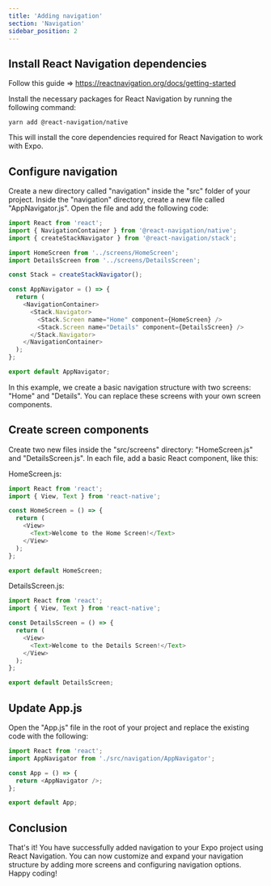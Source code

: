 ```yaml
---
title: 'Adding navigation'
section: 'Navigation'
sidebar_position: 2
---
```



## Install React Navigation dependencies

Follow this guide => https://reactnavigation.org/docs/getting-started

Install the necessary packages for React Navigation by running the following command:
```
yarn add @react-navigation/native
```
This will install the core dependencies required for React Navigation to work with Expo.

## Configure navigation
Create a new directory called "navigation" inside the "src" folder of your project. Inside the "navigation" directory, create a new file called "AppNavigator.js". Open the file and add the following code:

```javascript
import React from 'react';
import { NavigationContainer } from '@react-navigation/native';
import { createStackNavigator } from '@react-navigation/stack';

import HomeScreen from '../screens/HomeScreen';
import DetailsScreen from '../screens/DetailsScreen';

const Stack = createStackNavigator();

const AppNavigator = () => {
  return (
    <NavigationContainer>
      <Stack.Navigator>
        <Stack.Screen name="Home" component={HomeScreen} />
        <Stack.Screen name="Details" component={DetailsScreen} />
      </Stack.Navigator>
    </NavigationContainer>
  );
};

export default AppNavigator;
```

In this example, we create a basic navigation structure with two screens: "Home" and "Details". You can replace these screens with your own screen components.

## Create screen components
Create two new files inside the "src/screens" directory: "HomeScreen.js" and "DetailsScreen.js". In each file, add a basic React component, like this:

HomeScreen.js:
```javascript
import React from 'react';
import { View, Text } from 'react-native';

const HomeScreen = () => {
  return (
    <View>
      <Text>Welcome to the Home Screen!</Text>
    </View>
  );
};

export default HomeScreen;
```

DetailsScreen.js:
```javascript
import React from 'react';
import { View, Text } from 'react-native';

const DetailsScreen = () => {
  return (
    <View>
      <Text>Welcome to the Details Screen!</Text>
    </View>
  );
};

export default DetailsScreen;
```

## Update App.js
Open the "App.js" file in the root of your project and replace the existing code with the following:

```javascript
import React from 'react';
import AppNavigator from './src/navigation/AppNavigator';

const App = () => {
  return <AppNavigator />;
};

export default App;
```

## Conclusion

That's it! You have successfully added navigation to your Expo project using React Navigation. You can now customize and expand your navigation structure by adding more screens and configuring navigation options. Happy coding!
